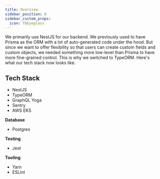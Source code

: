 ```yaml
---
title: Overview
sidebar_position: 0
sidebar_custom_props:
  icon: TbEyeglass
---
```


We primarily use NestJS for our backend. We previously used to have Prisma as the ORM with a lot of auto-generated code under the hood. But since we want to offer flexibility so that users can create custom fields and custom objects, we needed something more low-level than Prisma to have more fine-grained control. This is why we switched to TypeORM. Here's what our tech stack now looks like. 

## Tech Stack
- NestJS
- TypeORM
- GraphQL Yoga
- Sentry
- AWS EKS 

**Database**
- Postgres

**Testing**
- Jest

**Tooling**
- Yarn
- ESLint